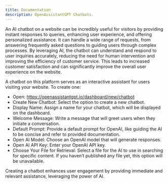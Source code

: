 ```yaml
---
title: Documentation
description: OpenAssistantGPT Chatbots.
---
```


An AI chatbot on a website can be incredibly useful for visitors by providing instant responses to queries, enhancing user experience, and offering personalized assistance. It can handle a wide range of requests, from answering frequently asked questions to guiding users through complex processes. By leveraging AI, the chatbot can understand and respond to user inquiries accurately, reducing the need for human intervention and improving the efficiency of customer service. This leads to increased customer satisfaction and can significantly improve the overall user experience on the website.

A chatbot on this platform serves as an interactive assistant for users visiting your website. To create one:

 - Open: https://openassistantgpt.io/dashboard/new/chatbot
 - Create New Chatbot: Select the option to create a new chatbot.
 - Display Name: Assign a name for your chatbot, which will be displayed on the dashboard.
 - Welcome Message: Write a message that will greet users when they initiate a conversation.
 - Default Prompt: Provide a default prompt for OpenAI, like guiding the AI to be concise and refer to provided documentation.
 - Open AI Model: Choose an OpenAI model that will generate responses.
 - Open AI API Key: Enter your OpenAI API key.
 - Choose Your File for Retrieval: Select a file for the AI to use in searching for specific content. If you haven’t published any file yet, this option will be unavailable.
 
Creating a chatbot enhances user engagement by providing immediate and relevant assistance, leveraging the power of AI.